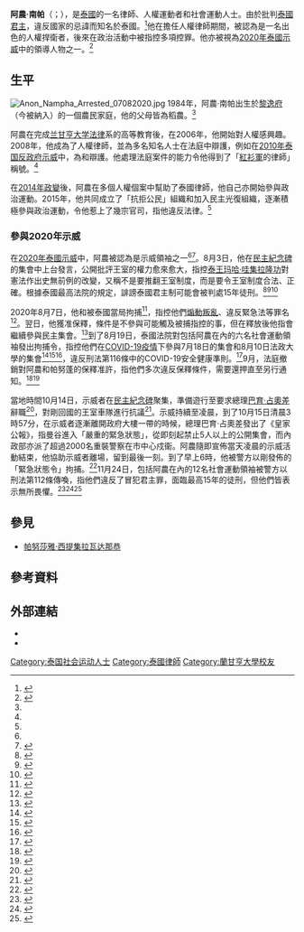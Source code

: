 {{NoteTA
|G1=泰國人名
}}
{{Infobox person
| name = 阿農·南帕
| native_name = {{native name|th|อานนท์ นำภา}}
| image = คุยกับ 'อานนท์ นำภา' ในคืนวันสุกดิบก่อนจัดกิจกรรมรำลึ.jpg
| caption = 
| birth_name = 
| birth_date = {{birth date and age|1984|8|18}}
| birth_place = {{THA}}[[黎逸府|黎逸府]]{{tsl|en|Thawat Buri District|塔瓦武里縣}}
| death_date = 
| death_place = 
| nationality = {{THA}}
| alma_mater = [[兰甘亨大学|兰甘亨大学]]
| occupation = 社會運動家、律師、人權運動者
| known_for = 
| party = 
| children = 
| relatives = 
| nickname = 
}}
'''阿農·南帕'''（{{thai|t=อานนท์ นำภา|r=Anon Nampha}}；{{bd|1984年|8月18日}}），是[[泰國|泰國]]的一名律師、人權運動者和社會運動人士。由於批判[[泰國君主|泰國君主]]，違反國家的忌諱而知名於泰國。<ref name=":0">{{Cite web|title=Three activists who break Thailand's deepest taboo|url=https://www.thejakartapost.com/seasia/2020/08/21/three-activists-who-break-thailands-deepest-taboo.html|access-date=2020-09-17|website=The Jakarta Post|language=en|archive-date=2020-09-23|archive-url=https://web.archive.org/web/20200923205057/https://www.thejakartapost.com/seasia/2020/08/21/three-activists-who-break-thailands-deepest-taboo.html|dead-url=no}}</ref>他在擔任人權律師期間，被認為是一名出色的人權捍衛者，後來在政治活動中被指控多項控罪。他亦被視為[[2020年泰國示威|2020年泰國示威]]中的領導人物之一。<ref name="bangkokbiznews1">{{Cite web|title=คุม 'ทนายอานนท์ - ไมค์' ส่งศาลแล้วทั้งคู่ ทามกลางมวลชนนับร้อย|url=https://www.bangkokbiznews.com/news/detail/892779|access-date=2020-09-17|website=bangkokbiznews.com|language=th|archive-date=2020-09-13|archive-url=https://web.archive.org/web/20200913092115/https://www.bangkokbiznews.com/news/detail/892779|dead-url=no}}</ref>

== 生平 ==
[[File:Anon_Nampha_Arrested_07082020.jpg|thumb]]
1984年，阿農·南帕出生於[[黎逸府|黎逸府]]{{tsl|en|Thawat Buri District|塔瓦武里縣}}（今被納入{{tsl|en|Thung Khao Luang District|通考鑾縣}}）的一個農民家庭，他的父母皆為稻農。<ref name=":0" />

阿農在完成[[兰甘亨大学|兰甘亨大学]][[法律|法律]]系的高等教育後，在2006年，他開始對人權感興趣。2008年，他成為了人權律師，並為多名知名人士在法庭中辯護，例如在[[2010年泰国反政府示威|2010年泰国反政府示威]]中，為{{tsl|en|Ampon Tangnoppakul|安蓬·坦格農帕庫爾}}和{{tsl|en|Jatupat Boonpattararaksa|賈圖帕特·博恩帕塔拉克薩}}辯護。他處理法庭案件的能力令他得到了「[[反獨裁民主聯盟|紅衫軍]]的律師」稱號。<ref name=":0" />

在[[2014年泰國政變|2014年政變]]後，阿農在多個人權個案中幫助了泰國律師，他自己亦開始參與政治運動。2015年，他共同成立了「抗拒公民」組織和加入民主光復組織，逐漸積極參與政治運動，令他惹上了幾宗官司，指他違反法律。<ref name=":0" />

===參與2020年示威===
在[[2020年泰國示威|2020年泰國示威]]中，阿農被認為是示威領袖之一<ref name="bangkokbiznews1" /><ref>{{cite web |url=https://udn.com/news/story/6809/4936790 |title=泰國禁5人以上集會 2反政府示威領袖被捕 |date=2020-10-15 |access-date=2020-11-26 |archive-date=2020-11-23 |archive-url=https://web.archive.org/web/20201123111339/https://udn.com/news/story/6809/4936790 |dead-url=no }}</ref>。8月3日，他在[[民主紀念碑|民主紀念碑]]的集會中上台發言，公開批評王室的權力愈來愈大，指控[[玛哈·哇集拉隆功|泰王玛哈·哇集拉隆功]]對憲法作出史無前例的改變，又稱不是要推翻王室制度，而是要令王室制度合法、正確。根據泰國最高法院的規定，誹謗泰國君主制可能會被判處15年徒刑。<ref>{{cite web | url=https://www.rti.org.tw/news/view/id/2074653 | title=泰國示威 罕見公開批評皇室要求改革 | publisher=中央廣播電臺 | author=楊明娟 | date=2020-08-04 | access-date=2020-11-26 | archive-date=2020-08-09 | archive-url=https://web.archive.org/web/20200809044115/https://www.rti.org.tw/news/view/id/2074653 | dead-url=no }}</ref><ref>{{cite web | url=https://www.thestandnews.com/international/%E5%94%B8%E5%92%92%E4%BF%9D%E8%AD%B7%E6%B0%91%E4%B8%BB-%E6%B3%B0%E5%9C%8B%E4%BA%BA%E6%89%AE%E5%93%88%E5%88%A9%E6%B3%A2%E7%89%B9%E7%A4%BA%E5%A8%81-%E4%BF%83%E6%94%B9%E9%9D%A9%E5%90%9B%E4%B8%BB%E5%88%B6-%E6%9C%89%E4%BA%BA%E8%88%89-%E5%85%89%E6%99%82-%E6%A8%99%E8%AA%9E/ | title=「唸咒保護民主」　泰國人扮哈利波特示威　促改革君主制　有人舉「光時」標語 | publisher=立場新聞 | date=2020-08-04 | access-date=2020-11-26 | archive-date=2020-08-07 | archive-url=https://web.archive.org/web/20200807185259/https://www.thestandnews.com/international/%E5%94%B8%E5%92%92%E4%BF%9D%E8%AD%B7%E6%B0%91%E4%B8%BB-%E6%B3%B0%E5%9C%8B%E4%BA%BA%E6%89%AE%E5%93%88%E5%88%A9%E6%B3%A2%E7%89%B9%E7%A4%BA%E5%A8%81-%E4%BF%83%E6%94%B9%E9%9D%A9%E5%90%9B%E4%B8%BB%E5%88%B6-%E6%9C%89%E4%BA%BA%E8%88%89-%E5%85%89%E6%99%82-%E6%A8%99%E8%AA%9E/ | dead-url=no }}</ref><ref>{{Cite web|last=Post|first=The Jakarta|title=Police arrest Thai activist over rally calling for reform of monarchy|url=https://www.thejakartapost.com/seasia/2020/08/25/police-arrest-thai-activist-over-rally-calling-for-reform-of-monarchy.html|access-date=2020-09-17|website=The Jakarta Post|language=en|archive-date=2020-09-23|archive-url=https://web.archive.org/web/20200923203349/https://www.thejakartapost.com/seasia/2020/08/25/police-arrest-thai-activist-over-rally-calling-for-reform-of-monarchy.html|dead-url=no}}</ref>

2020年8月7日，他和{{tsl|en|Panupong Jadnok|帕努蓬·乍諾}}被泰國當局拘捕<ref>{{Cite news|title=Thai police arrest two leaders of student protests|url=https://www.reuters.com/article/us-thailand-protests-idUSKCN2531BG|newspaper=Reuters|date=2020-08-07|accessdate=2020-09-23|language=en|first=Reuters|last=Staff|archive-date=2020-09-29|archive-url=https://web.archive.org/web/20200929013114/https://www.reuters.com/article/us-thailand-protests-idUSKCN2531BG|dead-url=no}}</ref>，指控他們[[煽動叛亂|煽動叛亂]]、違反緊急法等罪名<ref>{{Cite web|title=Two protesters arrested, more sought|url=https://www.bangkokpost.com/thailand/politics/1964587/two-protesters-arrested-more-sought|accessdate=2020-09-23|last=Limited|first=Bangkok Post Public Company|language=en|work=www.bangkokpost.com|archive-date=2020-11-18|archive-url=https://web.archive.org/web/20201118142507/https://www.bangkokpost.com/thailand/politics/1964587/two-protesters-arrested-more-sought|dead-url=no}}</ref>。翌日，他獲准保釋，條件是不參與可能觸及被捕指控的事，但在釋放後他指會繼續參與民主集會。<ref>{{Cite web|title=Thailand: Drop Charges, Release Democracy Activists|url=https://www.hrw.org/news/2020/08/08/thailand-drop-charges-release-democracy-activists|accessdate=2020-09-23|date=2020-08-08|work=Human Rights Watch|language=en|archive-date=2020-11-18|archive-url=https://web.archive.org/web/20201118142522/https://www.hrw.org/news/2020/08/08/thailand-drop-charges-release-democracy-activists|dead-url=no}}</ref>到了8月19日，泰國法院對包括阿農在內的六名社會運動領袖發出拘捕令，指控他們在[[2019冠狀病毒病泰國疫情|COVID-19疫情]]下參與7月18日的集會和8月10日法政大學的集會<ref>{{Cite news|date=2020-08-20|title=Thai police arrest nine in sweep against activists|language=en-GB|work=BBC News|url=https://www.bbc.com/news/world-asia-53844232|access-date=2020-09-17|archive-date=2020-08-29|archive-url=https://web.archive.org/web/20200829171414/https://www.bbc.com/news/world-asia-53844232|dead-url=no}}</ref><ref>{{Cite web|title=Thailand: Police Again Detain Lawyer Involved in Anti-Govt Rallies|url=https://www.benarnews.org/english/news/thai/protest-warrants-08192020182904.html|access-date=2020-09-17|website=BenarNews|language=en|archive-date=2020-09-18|archive-url=https://web.archive.org/web/20200918041544/https://www.benarnews.org/english/news/thai/protest-warrants-08192020182904.html|dead-url=no}}</ref><ref>{{cite news | url=https://money.udn.com/money/story/5599/4794832 | title=泰國示威者觸犯王室禁忌 法院發出拘捕令 | publisher=經濟日報 (臺灣) | date=2020-08-19 | access-date=2020-08-20 | archive-date=2020-08-22 | archive-url=https://web.archive.org/web/20200822191826/https://money.udn.com/money/story/5599/4794832 | dead-url=no }}</ref>，違反刑法第116條中的COVID-19安全健康準則。<ref>{{Cite web|date=2020-08-19|title=Anon Nampa and other Thai youth protesters hit with arrest warrants|url=https://www.scmp.com/news/asia/southeast-asia/article/3097966/anon-nampa-other-thai-youth-protesters-hit-arrest-warrants|access-date=2020-09-17|website=南華早報|language=en|archive-date=2020-09-15|archive-url=https://web.archive.org/web/20200915064030/https://www.scmp.com/news/asia/southeast-asia/article/3097966/anon-nampa-other-thai-youth-protesters-hit-arrest-warrants|dead-url=no}}</ref>9月，法庭撤銷對阿農和帕努蓬的保釋准許，指他們多次違反保釋條件，需要還押直至另行通知。<ref>{{Cite news|date=2020-09-03|title=Thailand to jail protest activists for bail breach|language=en-GB|work=BBC News|url=https://www.bbc.com/news/world-asia-54013796|access-date=2020-09-17|archive-date=2020-09-05|archive-url=https://web.archive.org/web/20200905104143/https://www.bbc.com/news/world-asia-54013796|dead-url=no}}</ref><ref>{{Cite news|last=Wongcha-um|first=Panu|date=2020-09-04|title=Thailand jails protesters for breach of bail terms|language=en|work=Reuters|url=https://www.reuters.com/article/us-thailand-protests-idUSKBN25U1J9|access-date=2020-09-17|archive-date=2020-09-07|archive-url=https://web.archive.org/web/20200907090931/https://www.reuters.com/article/us-thailand-protests-idUSKBN25U1J9|dead-url=no}}</ref>

當地時間10月14日，示威者在[[民主紀念碑|民主紀念碑]]聚集，準備遊行至{{link-en|泰國政府大樓|Government House of Thailand}}要求總理[[巴育·占奧差|巴育·占奧差]]辭職<ref>{{Cite web|last=|first=|date=|title=Protesters gathering at Democracy Monument|url=https://www.bangkokpost.com/thailand/politics/2001971/protesters-gathering-at-democracy-monument|dead-url=|archive-url=|archive-date=|access-date=2020-10-14|language=en|website=曼谷郵報}}</ref>，對剛回國的王室車隊進行抗議<ref>{{Cite news|date=2020-10-14|title=Thai protests: Thousands gather in Bangkok as king returns to country|language=en-GB|work=BBC News|url=https://www.bbc.co.uk/news/world-asia-54538508|access-date=2020-10-14|archive-date=2020-10-14|archive-url=https://web.archive.org/web/20201014104205/https://www.bbc.co.uk/news/world-asia-54538508|dead-url=no}}</ref>。示威持續至凌晨，到了10月15日清晨3時57分，在示威者逐漸離開政府大樓一帶的時候，總理巴育·占奧差發出了《皇家公報》，指曼谷進入「嚴重的緊急狀態」，從即刻起禁止5人以上的公開集會，而內政部亦派了超過2000名重裝警察在市中心戍衞。阿農隨即宣佈當天凌晨的示威活動結束，他協助示威者離場，留到最後一刻。到了早上6時，他被警方以剛發佈的「緊急狀態令」拘捕。<ref>{{cite web | url=https://global.udn.com/global_vision/story/8662/4936864 | title=在鎮壓的最後邊緣：泰國強令「曼谷緊急狀態」，全面禁止人民抗爭 | publisher=轉角國際 | date=2020-10-15 | access-date=2020-11-26 | archive-date=2020-11-22 | archive-url=https://web.archive.org/web/20201122071906/https://global.udn.com/global_vision/story/8662/4936864 | dead-url=no }}</ref>11月24日，包括阿農在內的12名社會運動領袖被警方以刑法第112條傳喚，指他們違反了冒犯君主罪，面臨最高15年的徒刑，但他們皆表示無所畏懼。<ref>{{cite web | url=https://newtalk.tw/news/view/2020-11-25/499182 | title=硬來！泰控告7學運領袖冒犯君主 最高判15年刑 | author=洪翠蓮 | publisher=新頭殼newtalk | date=2020-11-25 | access-date=2020-11-26 | archive-date=2020-11-25 | archive-url=https://web.archive.org/web/20201125124536/https://newtalk.tw/news/view/2020-11-25/499182 | dead-url=no }}</ref><ref>{{Cite web |title=泰國反政府示威 要求王室財產管理透明化 |url=https://www.cna.com.tw/news/aopl/202011250377.aspx |author=呂欣憓 |date=2020-11-25 |work=中央通訊社 |dead-url=no |access-date=2020-11-26 |archive-date=2020-11-26 |archive-url=https://web.archive.org/web/20201126232923/https://www.cna.com.tw/news/aopl/202011250377.aspx }}</ref><ref>{{Cite web |title=泰國反政府示威 12民運領袖遭控詆毀王室面臨傳訊 |url=https://www.cna.com.tw/news/aopl/202011250296.aspx |author=陳怡君 |date=2020-11-25 |publisher=中央通訊社 |dead-url=no |access-date=2020-11-26 |archive-date=2020-11-26 |archive-url=https://web.archive.org/web/20201126232933/https://www.cna.com.tw/news/aopl/202011250296.aspx }}</ref>

== 參見 ==
* [[帕努莎雅·西提集拉瓦达那恭|帕努莎雅·西提集拉瓦达那恭]]

== 參考資料 ==
{{Reflist|2}}

== 外部連結 ==
{{commonscat|Anon Nampa}}
* {{facebook|id=100000942179021}}
* {{twitter|arnonnampa}}

{{DEFAULTSORT:Nampa, Anon}}
[[Category:泰国社会运动人士|Category:泰国社会运动人士]]
[[Category:泰國律師|Category:泰國律師]]
[[Category:蘭甘亨大學校友|Category:蘭甘亨大學校友]]